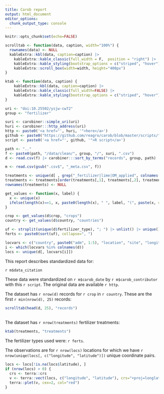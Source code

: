 ```yaml
---
title: Carob report
output: html_document
editor_options: 
  chunk_output_type: console
---
```


```r
knitr::opts_chunk$set(echo=FALSE)

scrolltab <- function(data, caption, width="100%") {
  rownames(data) <- NULL
  kableExtra::kbl(data, caption=caption) |>
    kableExtra::kable_classic(full_width = F,  position = "right") |>
    kableExtra::kable_styling(bootstrap_options = c("striped", "hover"))  |> 
    kableExtra::scroll_box(width=width, height="400px")
}

ktab <- function(data, caption) {
    kableExtra::kbl(data, caption=caption) |>
    kableExtra::kable_classic(full_width=FALSE) |> 
    kableExtra::kable_styling(bootstrap_options = c("striped", "hover"))
}

uri <- "doi:10.25502/ysjw-cw72"
group <- "fertilizer"

suri <- carobiner::simple_uri(uri)
huri <- carobiner:::http_address(uri)
http <- paste0('<a href="', huri, '">here</a>')
github <- paste0("https://github.com/reagro/carob/blob/master/scripts/", group, suri, ".R")
script <- paste0('<a href="', github, '">R script</a>')

path <- ".."
f <- paste0(path, "/data/clean/", group, "/", suri, ".csv")
d <- read.csv(f) |> carobiner:::sort_by_terms("records", group, path)

m <- read.csv(gsub(".csv$", "_meta.csv", f))

treatments <- unique(d[ , grep("_fertilizer|lime|OM_applied", colnames(d))])
treatments <- treatments[order(treatments[,1], treatments[,2], treatments[,3]), ]
rownames(treatments) <- NULL

get_values <- function(x, label) {
  x <- unique(x)
  ifelse(length(x)==1, x, paste0(length(x), " ", label, "(", paste(x, collapse=", "), ")"))
}

crop <- get_values(d$crop, "crops")
country <- get_values(d$country, "countries")

uf <- strsplit(unique(d$fertilizer_type), "; ") |> unlist() |> unique()
ferts <- paste0(sort(uf), collapse=", ")

locvars <- c("country", paste0("adm", 1:5), "location", "site", "longitude", "latitude")
i <- which(locvars %in% colnames(d))
locs <- unique(d[, locvars[i]])

```

This report describes standardized data for:

`r m$data_citation`

These data were standardized on `r m$carob_date` by `r m$carob_contributor` with this `r script`. The original data are available `r http`. 

The dataset has `r nrow(d)` records for `r crop` in `r country`. These are the first `r min(nrow(d), 25)` records: 

```r
scrolltab(head(d, 25), "records")
```

</br>
The dataset has `r nrow(treatments)` fertilizer treatments: 

```r
ktab(treatments, "treatments")
```

The fertilizer types used were: `r ferts`.

The observations are for `r nrow(locs)` locations for which we have `r nrow(uniqe(locs[, c("longitude", "latitude")])` unique coordinate pairs.

```r
locs <- locs[!is.na(locs$latitude), ]
if (nrow(locs) > 0) {
  crs <- terra::crs
  v <- terra::vect(locs, c("longitude", "latitude"), crs="+proj=longlat")
  terra::plet(v, cex=2, col="red")
}
```